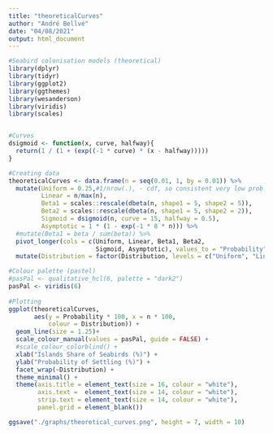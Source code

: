 ```yaml
---
title: "theoreticalCurves"
author: "André Bellvé"
date: "04/08/2021"
output: html_document
---
```


```r
#Seabird colonisation models (theoretical)
library(dplyr)
library(tidyr)
library(ggplot2)
library(ggthemes)
library(wesanderson)
library(viridis)
library(scales)


#Curves
dsigmoid <- function(x, curve, halfway){
  return(1 / (1 + (exp((-1 * curve) * (x - halfway)))))
}

#Creating data
theoreticalCurves <- data.frame(n = seq(0.01, 1, by = 0.01)) %>%
  mutate(Uniform = 0.25,#1/nrow(.), - cdf, so consistent very low prob.
         Linear = n/max(n),
         Beta1 = scales::rescale(dbeta(n, shape1 = 5, shape2 = 5)),
         Beta2 = scales::rescale(dbeta(n, shape1 = 5, shape2 = 2)),
         Sigmoid = dsigmoid(n, curve = 15, halfway = 0.5),
         Asymptotic = 1 * (1 - exp(-1 * 8 * n))) %>%
  #mutate(Beta1 = beta / sum(beta)) %>% 
  pivot_longer(cols = c(Uniform, Linear, Beta1, Beta2, 
                        Sigmoid, Asymptotic), values_to = "Probability", names_to = "Distribution") %>% 
  mutate(Distribution = factor(Distribution, levels = c("Uniform", "Linear", "Asymptotic", "Sigmoid", "Beta1", "Beta2")))

#Colour palette (pastel)
#pasPal <- qualitative_hcl(6, palette = "dark2") 
pasPal <- viridis(6)
  
#Plotting
ggplot(theoreticalCurves,
       aes(y = Probability * 100, x = n * 100,
           colour = Distribution)) +
  geom_line(size = 1.25)+
  scale_colour_manual(values = pasPal, guide = FALSE) +
  #scale_colour_colorblind() +
  xlab("Islands Share of Seabirds (%)") +
  ylab("Probability of Settling (%)") +
  facet_wrap(~Distribution) +
  theme_minimal() + 
  theme(axis.title = element_text(size = 16, colour = "white"),
        axis.text =  element_text(size = 14, colour = "white"),
        strip.text = element_text(size = 14, colour = "white"),
        panel.grid = element_blank())

ggsave("./graphs/theoretical_curves.png", height = 7, width = 10)
```

